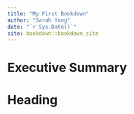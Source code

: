 ```yaml
--- 
title: "My First Bookdown"
author: "Sarah Yang"
date: "`r Sys.Date()`"
site: bookdown::bookdown_site
---
```


# Executive Summary

# Heading